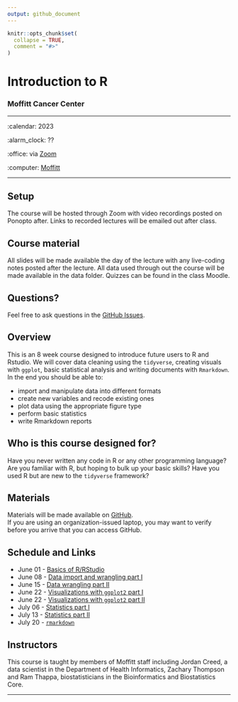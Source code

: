 ```yaml
---
output: github_document
---
```


<!-- README.md is generated from README.Rmd. Please edit that file -->

```r
knitr::opts_chunk$set(
  collapse = TRUE,
  comment = "#>"
)
```

Introduction to R
================

### Moffitt Cancer Center 

-----

:calendar: 2023

:alarm_clock: ??

:office: via [Zoom](https://moffitt.zoom.us/j/99031977384)

:computer: [Moffitt](https://moffitt.org/)

-----

## Setup

The course will be hosted through Zoom with video recordings posted on Ponopto after. 
Links to recorded lectures will be emailed out after class.

<!-- 
* When you're done, put a green post-it on your computer. 
* If you need help, put up a pink post-it.
-->

## Course material

All slides will be made available the day of the lecture with any live-coding notes
posted after the lecture. 
All data used through out the course will be made available in the data folder. 
Quizzes can be found in the class Moodle.

<!--
* Rewrite as links to slides on github once they are made
* [Name of talk](path/to/slides.pdf)
-->



## Questions?

Feel free to ask questions in the [GitHub Issues](https://github.com).

## Overview

This is an 8 week course designed to introduce future users to R and Rstudio.
We will cover data cleaning using the `tidyverse`, creating visuals with `ggplot`,
basic statistical analysis and writing documents with `Rmarkdown`. In the end 
you should be able to: 

<!--
Each instructor should provide a one sentence summary of what participants
will be able to do after thier lecture 
-->

* import and manipulate data into different formats
* create new variables and recode existing ones 
* plot data using the appropriate figure type 
* perform basic statistics
* write Rmarkdown reports

## Who is this course designed for?

Have you never written any code in R or any other programming language? Are you
familiar with R, but hoping to bulk up your basic skills? Have you used R but are
new to the `tidyverse` framework? 

## Materials

Materials will be made available on [GitHub](https://github.com/FridleyLab/Intro_to_R_2023/).  
If you are using an organization-issued laptop, you may want to verify before you 
arrive that you can access GitHub.

## Schedule and Links

*   June 01 - [Basics of R/RStudio](https://moffitt.hosted.panopto.com/Panopto/Pages/Viewer.aspx?id=ef316a92-1a87-4ae8-a788-aea70150dd19)
*   June 08 - [Data import and wrangling part I](https://moffitt.hosted.panopto.com/Panopto/Pages/Viewer.aspx?id=d525ac17-661c-44f4-9ad3-aeae0153744a)
*   June 15 - [Data wrangling part II](https://moffitt.hosted.panopto.com/Panopto/Pages/Viewer.aspx?id=c9dcb86c-d5fe-4662-bfbf-aeb5014a74bb)
*   June 22 - [Visualizations with `ggplot2` part I](https://moffitt.hosted.panopto.com/Panopto/Pages/Viewer.aspx?id=59d650c7-fb6d-45b7-9146-aebc014f764c)
*   June 22 - [Visualizations with `ggplot2` part II](https://moffitt.hosted.panopto.com/Panopto/Pages/Viewer.aspx?id=77afb363-11d7-40c5-beff-aec3014a604f)
*   July 06 - [Statistics part I](https://moffitt.hosted.panopto.com/Panopto/Pages/Viewer.aspx?id=88550b82-b60b-42e3-bba4-aeca0151967b)
*   July 13 - [Statistics part II](https://moffitt.hosted.panopto.com/Panopto/Pages/Viewer.aspx?id=3ba6f5c1-a058-4d93-85f8-aed1014d746f)
*   July 20 - [`rmarkdown`](https://moffitt.hosted.panopto.com/Panopto/Pages/Viewer.aspx?id=9382f60b-eb19-4eb4-9426-aed8014ac911)

## Instructors

<!--
Add links to personal websites and double check personal info
* add small blurbs/pictures for each instructor? 
-->

This course is taught by members of Moffitt staff including Jordan
Creed, a data scientist in the Department of Health Informatics, Zachary
Thompson and Ram Thappa, biostatisticians in the Bioinformatics and
Biostatistics Core.

-----